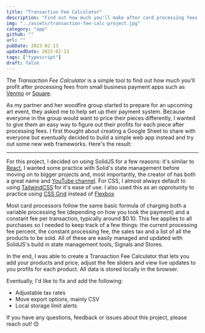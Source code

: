 ```yaml
---
title: "Transaction Fee Calculator"
description: "Find out how much you'll make after card processing fees from services like Square & Venmo"
img: "../assets/transaction-fee-calc-project.jpg"
category: "app"
github: ""
url: ""
pubDate: 2023-02-13
updatedDate: 2023-02-13
tags: ["typescript"]
draft: false
---
```


The _Transaction Fee Calculator_ is a simple tool to find out how much you'll profit after processing fees from small business payment apps such as [Venmo](https://venmo.com/business/profiles/ "Venmo Business") or [Square](https://squareup.com/us/en "Square Business").

As my partner and her woodfire group started to prepare for an upcoming art event, they asked me to help set up their payment system. Because everyone in the group would want to price their pieces differently, I wanted to give them an easy way to figure out their profits for each piece after processing fees. I first thought about creating a Google Sheet to share with everyone but eventually decided to build a simple web app instead and try out some new web frameworks. Here's the result:

---

For this project, I decided on using SolidJS for a few reasons: it's similar to [React](https://reactjs.org/ "React"), I wanted some practice with Solid's state management before moving on to bigger projects and, most importantly, the creator of has both a great name and [YouTube channel](https://youtube.com/@ryansolid "Ryan Carniato's YouTube Channel"). For CSS, I almost always default to using [TailwindCSS](https://tailwindcss.com/ "TailwindCSS") for it's ease of use. I also used this as an opprotunity to practice using [CSS Grid](https://developer.mozilla.org/en-US/docs/Web/CSS/CSS_Grid_Layout "CSS Grid") instead of [Flexbox](https://css-tricks.com/snippets/css/a-guide-to-flexbox/ "Flexbox")

Most card processors follow the same basic formula of charging both a variable processing fee (depending on how you took the payment) and a constant fee per transaction, typically around $0.10. This fee applies to all purchases so I needed to keep track of a few things: the current processing fee percent, the constant processing fee, the sales tax and a list of all the products to be sold. All of these are easily managed and updated with SolidJS's build in state management tools, Signals and Stores.

In the end, I was able to create a Transaction Fee Calculator that lets you add your products and price, adjust the fee sliders and view live updates to you profits for each product. All data is stored locally in the browser.

Eventually, I'd like to fix and add the following:

- Adjustable tax rates
- Move export options, mainly CSV
- Local storage limit alerts

If you have any questions, feedback or issues about this project, please reach out! 😊

